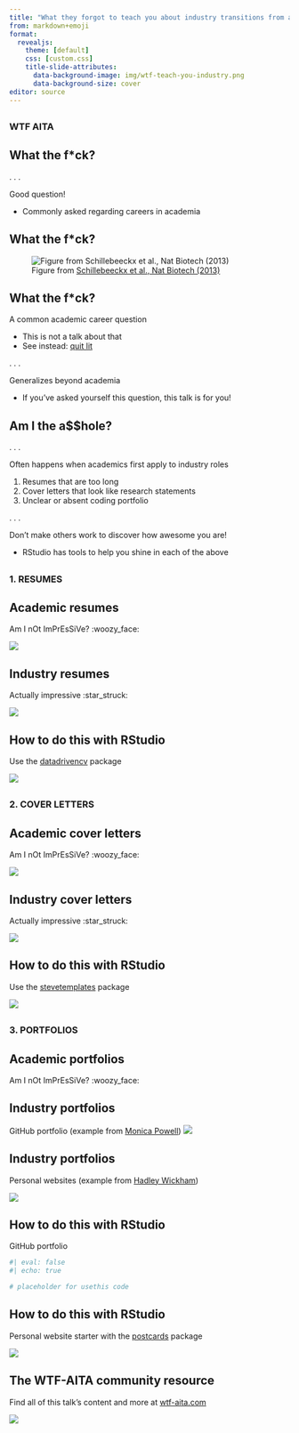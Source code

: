 ```yaml
---
title: "What they forgot to teach you about industry transitions from academia"
from: markdown+emoji
format:
  revealjs: 
    theme: [default]
    css: [custom.css]
    title-slide-attributes:
      data-background-image: img/wtf-teach-you-industry.png
      data-background-size: cover
editor: source
---
```


## {.wtf-aita id="wtf-aita" .center}

### WTF AITA

<!-- 
Cover photo by:
<a href="https://unsplash.com/@towfiqu999999?utm_source=unsplash&utm_medium=referral&utm_content=creditCopyText"Towfiqu barbhuiya</a> on <a href="https://unsplash.com/s/photos/question?utm_source=unsplash&utm_medium=referral&utm_content=creditCopyText"Unsplash</a>

Figuring out how to add image to title slide:
https://github.com/rstudio/revealjs/issues/32

Customizing other elements:
https://stackoverflow.com/questions/72149751/how-to-change-text-color-in-quarto-slides
https://quarto.org/docs/presentations/revealjs/themes.html#customizing-themes
-->

## What the f\*ck?

. . .

Good question!

-   Commonly asked regarding careers in academia

## What the f\*ck?

![Figure from [Schillebeeckx et al., Nat Biotech (2013)](https://www.nature.com/articles/nbt.2706)](img/phds-vs-jobs.png){fig-align="center" fig-alt="A plot showing way more phds granted than faculty positions available each year"}

## What the f\*ck?

A common academic career question

-   This is not a talk about that
-   See instead: [quit lit](https://theprofessorisin.com/tag/quit-lit/)

. . .

Generalizes beyond academia

-   If you've asked yourself this question, this talk is for you!

## Am I the a$$hole?

. . .

Often happens when academics first apply to industry roles

:::{.incremental}

1.  Resumes that are too long
2.  Cover letters that look like research statements
3.  Unclear or absent coding portfolio

:::

. . .

Don't make others work to discover how awesome you are!

-   RStudio has tools to help you shine in each of the above

## {.resumes id="resumes" .center}

### 1. RESUMES

## Academic resumes

Am I nOt ImPrEsSiVe? :woozy_face:

![](img/cv-scroll.gif){fig-align="center" fig-alt="A scrolling gif of my embarrassing 22 page CV"}

## Industry resumes

Actually impressive :star_struck:

![](img/shannon-resume.gif){fig-align="center" fig-alt="A scrolling gif of Shannon Pileggi's awesome resume"}

## How to do this with RStudio

Use the [datadrivencv](http://nickstrayer.me/datadrivencv/) package

![](img/datadrivencv.png){fig-align="center" fig-alt="A screenshot of the datadrivencv package docs"}

<!-- also mention https://pkg.mitchelloharawild.com/vitae/ -->

## {.cover-letters id="cover-letters" .center}

### 2. COVER LETTERS

## Academic cover letters

Am I nOt ImPrEsSiVe? :woozy_face:

![](img/cover-letter-bad.gif){fig-align="center" fig-alt="A scrolling gif of my rambling and densely packed academic cover letter"}

## Industry cover letters

Actually impressive :star_struck:

![](img/cover-letter-good.png){fig-align="center" fig-alt="A much improved industry cover letter from the stevetemplates package"}

## How to do this with RStudio

Use the [stevetemplates](http://svmiller.com/stevetemplates/) package

![](img/steve-templates.png){fig-align="center" fig-alt="A screenshot of the stevetemplates package docs"}

## {.portfolios id="portfolios" .center}

### 3. PORTFOLIOS

## Academic portfolios

Am I nOt ImPrEsSiVe? :woozy_face:

## Industry portfolios

GitHub portfolio (example from [Monica Powell](https://aboutmonica.com/blog/how-to-create-a-github-profile-readme/)) ![](img/gh-profile.png){fig-align="center" fig-alt="A screenshot Monica Powell's GitHub landing page with her profile"}

## Industry portfolios

Personal websites (example from [Hadley Wickham](https://hadley.nz/))

![](img/postcards-hadley.png){fig-align="center" fig-alt="A screenshot Hadley Wickham's landing page at his website which was made with the postcards package"}

## How to do this with RStudio

GitHub portfolio

```r
#| eval: false
#| echo: true

# placeholder for usethis code
```

## How to do this with RStudio

Personal website starter with the [postcards](https://github.com/seankross/postcards) package

![](img/postcards.png){fig-align="center" fig-alt="A screenshot of the postcards package docs"}

## The WTF-AITA community resource

Find all of this talk's content and more at [wtf-aita.com](http://www.wtf-aita.com/)

![](img/wtf-aita-com.png){fig-align="center" fig-alt="A screenshot of the wtf-aita.com homepage"}

